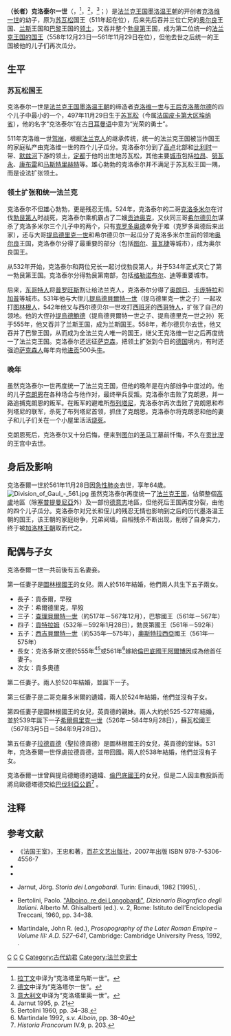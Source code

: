 {{no footnotes|time=2015-02-06T09:19:14+00:00}}
{{Expand|time=2015-02-06}}
{{Infobox royalty
| name         = 克洛泰尔一世<br>Clotaire I<sup>er</sup>
| title        = '''[[法兰克国王列表|法兰克人之王]]'''、'''[[法兰克国王列表|苏瓦松国王]]'''、'''[[法兰克国王列表|勃艮第国王]]'''、'''[[法兰克国王列表|奥尔良国王]]'''、'''[[法兰克国王列表|梅斯国王]]'''
| image        = Bézard - Clotaire Ier des Francs.jpg
| imgw         = 200px
| caption      = 克洛泰尔一世
| succession   = [[法兰克国王列表|法兰克人之王]]
| reign        = 558年12月23日—561年11月29日
| predecessor  = [[希尔德贝尔特一世|希尔德贝尔特一世]]
| successor    = [[查理伯特一世|查理贝尔特一世]]''（巴黎国王）''<br>[[贡特朗|贡特朗]]''（奥尔良国王）''<br>[[西吉贝尔特一世|西吉贝尔特一世]]''（兰斯国王）''<br>[[希尔佩里克一世|希尔佩里克一世]]''（苏瓦松国王）''
| succession1  = [[法兰克国王列表|苏瓦松国王]]
| reign1       = 511年11月27日—558年10月13日
| predecessor1 = [[克洛维一世|克洛维一世]]
| successor1   = 他自己''（作为全法兰克的王）''
| succession2  = [[法兰克国王列表|勃艮第国王]]
| reign2       = 534年—558年10月13日
| predecessor2 = [[贡多马尔三世|贡多马尔三世]]
| successor2   = 他自己''（作为全法兰克的王）''
| succession3  = [[法兰克国王列表|奥尔良国王]]
| reign3       = 524年6月21日—558年10月13日
| predecessor3 = [[克洛多米尔|克洛多米尔]]
| successor3   = 他自己''（作为全法兰克的王）''
| succession4  = [[法兰克国王列表|梅斯国王]]
| reign4       = 555年12月—558年10月13日
| predecessor4 = [[提乌德鲍德|提乌德鲍德]]
| successor4   = 他自己''（作为全法兰克的王）''
| spouse       = [[英贡德|英贡德]]<br>[[贡迪奥克|贡迪奥克]]<br>[[阿恩贡德|阿恩贡德]]<br>楚恩欣<br>[[拉德贡德|拉德贡德]]<br>[[乌欧德塔德|乌欧德塔德]]
| issue        = 贡泰尔<br>希尔德里克<br>[[查理伯特一世|查理贝尔特一世]]<br>[[贡特朗|贡特朗]]<br>[[西吉贝尔特一世|西吉贝尔特一世]]<br>克洛多斯文德<br>[[希尔佩里克一世|希尔佩里克一世]]<br>[[克朗恩|克朗恩]]<br>[[贡多奥德|贡多奥德]]
| house        = [[墨洛温王朝|墨洛温王朝]]
| house-type   = 王朝
| father       = [[克洛维一世|克洛维一世]]
| mother       = [[克洛蒂尔德|克洛蒂尔德]]
| birth_date   = 約497年
| birth_place  = 
| death_date   = {{death date and age|df=yes|561|11|29|497|1|1}}
| death_place  = [[法国|法国]][[苏瓦松|苏瓦松]]
| burial_date  = 
| burial_place = [[圣日耳曼德佩修道院|圣日耳曼德佩修道院]]
| religion     = [[天主教|天主教]]
}}

'''（长者）克洛泰尔一世'''（'''{{lang-fr|Clotaire I<sup>er</sup> le Vieux}}'''，'''{{lang-la|Chlotarius I}}'''<ref>[[拉丁文|拉丁文]]中译为“克洛塔里乌斯一世”。</ref>，'''{{lang-de|Chlothar I.}}'''<ref>[[德文|德文]]中译为“克洛塔尔一世”。</ref>，'''{{lang-it|Clotario I}}'''<ref>[[意大利文|意大利文]]中译为“克洛塔里奥一世”。</ref>；{{bd|約497年||561年|11月29日|catIdx=C}}）是[[法兰克王国|法兰克王国]][[墨洛温王朝|墨洛温王朝]]的开创者[[克洛维一世|克洛维一世]]的幼子，原为[[苏瓦松|苏瓦松]]国王（511年起在位），后来先后吞并三位亡兄的[[奥尔良|奥尔良]]王国、[[兰斯|兰斯]]王国和[[巴黎|巴黎]]王国的[[领土|领土]]，又吞并整个[[勃艮第|勃艮第]]王国，成为第二位统一的[[法兰克国王列表|法兰克王国的国王]]（558年12月23日—561年11月29日在位），但他去世之后统一的王国被他的儿子们再次瓜分。

== 生平 ==

=== 苏瓦松国王 ===

克洛泰尔一世是[[法兰克王国|法兰克王国]][[墨洛温王朝|墨洛温王朝]]的缔造者[[克洛维一世|克洛维一世]]与[[王后|王后]][[克洛蒂尔德|克洛蒂尔德]]的四个儿子中最小的一个，497年11月29日生于[[苏瓦松|苏瓦松]]（今属[[法国|法国]][[皮卡第大区|皮卡第大区]][[埃纳省|埃纳省]]），他的名字“克洛泰尔”在古[[日耳曼语族|日耳曼语]]中意为“光荣的勇士”。

511年克洛维一世[[驾崩|驾崩]]，根据[[法兰克人|法兰克人]]的继承传统，统一的法兰克王国被当作国王的家庭私产由克洛维一世的四个儿子瓜分。克洛泰尔分到了[[高卢|高卢]]北部和[[比利时|比利时]]一带、[[默兹河|默兹河]]下游的领土，[[首都|定都]]于他的出生地苏瓦松，其他主要[[城市|城市]]包括[[拉昂|拉昂]]、[[努瓦永|努瓦永]]、[[康布雷|康布雷]]和[[马斯特里赫特|马斯特里赫特]]等。雄心勃勃的克洛泰尔并不满足于苏瓦松王国一隅，而是设法扩张领土。

=== 领土扩张和统一法兰克 ===

克洛泰尔不但雄心勃勃，更是残忍无情。524年，克洛泰尔的二哥[[克洛多米尔|克洛多米尔]]在讨伐[[勃艮第人|勃艮第人]]时战死，克洛泰尔乘机霸占了二嫂[[贡迪奥克|贡迪奥克]]，又伙同三哥[[希尔德贝尔|希尔德贝尔]]谋杀了克洛多米尔三个儿子中的两个，只有[[克罗多奥德|克罗多奥德]]幸免于难（克罗多奥德后来出家），还与大哥[[提烏德里克一世|提烏德里克一世]]和希尔德贝尔一起瓜分了克洛多米尔生前的领地[[奥尔良|奥尔良]]王国，克洛泰尔分得了最重要的部分（包括[[图尔|图尔]]、[[普瓦捷|普瓦捷]]等城市），成为奥尔良国王。

从532年开始，克洛泰尔和两位兄长一起讨伐勃艮第人，并于534年正式灭亡了第一勃艮第王国。克洛泰尔分得勃艮第南部，包括[[格勒诺布尔|格勒诺布尔]]、[[迪|迪]]等重要城市。

后来，[[东哥特人|东哥特人]]将[[普罗旺斯|普罗旺斯]]割让给法兰克人，克洛泰尔分得了[[奥朗日|奥朗日]]、[[卡庞特拉|卡庞特拉]]和[[加普|加普]]等城市。531年他与大侄儿[[提烏德貝爾特一世|提烏德貝爾特一世]]（提乌德里克一世之子）一起攻打[[图林根人|图林根人]]，542年他又与西尔德贝尔一世攻打[[西班牙|西班牙]]的[[西哥特人|西哥特人]]，扩张了自己的领地。他的大侄孙[[提烏德鮑德|提烏德鮑德]]（提烏德貝爾特一世之子、提烏德里克一世之孙）死于555年，他又吞并了兰斯王国，成为兰斯国王。558年，希尔德贝尔去世，他又吞并了巴黎王国，从而成为全法兰克人唯一的国王，继父王克洛维一世之后再度统一了法兰克王国。克洛泰尔还远征[[萨克森|萨克森]]，把领土扩张到今日的[[德国|德国]]境内，有时还强迫[[萨克森人|萨克森人]]每年向他[[进贡|进贡]]500头[[欧洲牛|牛]]。

=== 晚年 ===

虽然克洛泰尔一世再度统一了法兰克王国，但他的晚年是在内部纷争中度过的。他的儿子[[克朗恩|克朗恩]]在各种场合与他作对，最终举兵反叛。克洛泰尔击败了克朗恩，并一路追捕克朗恩的叛军。在叛军的避难所[[布列塔尼|布列塔尼]]，克洛泰尔再次击败了克朗恩和布列塔尼的联军，杀死了布列塔尼首领，抓住了克朗恩。克洛泰尔将克朗恩和他的妻子和儿子们关在一个小屋里活活[[火邢|烧死]]。

克朗恩死后，克洛泰尔又十分后悔，便来到[[图尔|图尔]]的[[图尔的马尔定|圣马丁]]墓前忏悔，不久在[[贡比涅|贡比涅]]的王宫中去世。

== 身后及影响 ==
克洛泰爾一世於561年11月28日因[[急性|急性]][[肺炎|肺炎]]去世，享年64歲。
[[File:Division_of_Gaul_-_561.jpg|right]]
虽然克洛泰尔再度统一了[[法兰克王国|法兰克王国]]，佔領整個[[高盧|高盧]]地區（除[[塞普提曼尼亞|塞普提曼尼亞]]外）及一部份[[德意志|德意志]]地區，但他死后王国再度分裂，由他的四个儿子瓜分。克洛泰尔对兄长和侄儿的残忍无情也影响到之后的历代墨洛温王朝的国王，该王朝的家庭纷争，兄弟阋墙，自相残杀不断出现，削弱了自身实力，终于被[[加洛林王朝|加洛林王朝]]取而代之。

== 配偶与子女 ==
克洛泰爾一世一共前後有五名妻妾。

第一任妻子{{link-en|英貢德|Ingund}}是[[圖林根統治者列表|圖林根國王]]的女兒。兩人於516年結婚，他們兩人共生下五子兩女。
*長子：貢泰爾，早歿
*次子：希爾德里克，早歿
*三子：[[查理貝爾特一世|查理貝爾特一世]]（約517年－567年12月），巴黎國王（561年－567年）
*四子：[[貢特拉姆|貢特拉姆]]（532年－592年1月28日），勃艮第國王（561年－592年）
*五子：[[西吉貝爾特一世|西吉貝爾特一世]]（約535年—575年），[[奧斯特拉西亞|奧斯特拉西亞]]國王（561年—575年）
*長女：克洛多斯文德於555年<ref>Jarnut 1995, p. 21</ref><ref name="DBI">Bertolini 1960, pp. 34–38.</ref>或561年<ref name="PLRE3">Martindale 1992, ''s.v. Alboin'', pp. 38–40</ref>嫁給[[倫巴底統治者列表|倫巴底國王]][[阿爾博因|阿爾博因]]成為他首任妻子。
*次女：貢多奧德


第二任妻子{{link-fr|楚恩欣|Chunsine}}。兩人於520年結婚，並誕下一子{{link-en|克朗恩|Chram}}。

第三任妻子{{link-en|貢迪奧克|Guntheuc}}是二哥克羅多米爾的遺孀，兩人於524年結婚，他們並沒有子女。

第四任妻子{{link-en|阿恩貢德|Aregund}}是圖林根國王的女兒，英貢德的親妹。兩人大約於525-527年結婚，並於539年誕下一子[[希爾佩里克一世|希爾佩里克一世]]（526年－584年9月28日），蘇瓦松國王（567年3月5日－584年9月28日）。

第五任妻子[[拉德貢德|拉德貢德]]（聖拉德貢德）是圖林根國王的女兒，英貢德的堂妹。531年，克洛泰爾一世俘虜拉德貢德，並帶回國。兩人於538年結婚，他們並沒有子女。

克洛泰爾一世曾與提烏德鮑德的遺孀、[[倫巴底統治者列表|倫巴底國王]]的女兒{{link-en|烏歐德塔德|Waldrada}}，但是二人因主教投訴而將烏歐德塔德交給[[巴伐利亞公爵|巴伐利亞公爵]]{{link-en|加里巴爾德一世|Garibald I of Bavaria}}<ref>''Historia Francorum'' IV.9, p. 203.</ref> 。

== 注释 ==
{{reflist}}

== 参考文献 ==

* 《法国王室》，王忠和著，[[百花文艺出版社|百花文艺出版社]]，2007年出版 ISBN 978-7-5306-4556-7
* ''{{lang|fr|Clotaire I<sup>er</sup>, d'Ivan Gobry. Éditions Pygmalion, 2004, 250 p.}}''
* ''{{lang|fr|Les reines pourpres Tome 1 : Les voiles de Frédégonde, de Jean-Louis Fetjaine. Éditions Belfond, 2006.}}''
* {{it icon}} Jarnut, Jörg. ''Storia dei Longobardi''. Turin: Einaudi, 1982 [1995], {{ISBN|88-06-13658-5}}.
* {{it icon}} Bertolini, Paolo. [http://www.treccani.it/Portale/elements/categoriesItems.jsp?pathFile=/sites/default/BancaDati/Dizionario_Biografico_degli_Italiani/VOL02/DIZIONARIO_BIOGRAFICO_DEGLI_ITALIANI_Vol02_001042.xml "Alboino, re dei Longobardi"], ''Dizionario Biografico degli Italiani''. Alberto M. Ghisalberti (ed.). v. 2, Rome: Istituto dell'Enciclopedia Treccani, 1960, pp. 34–38.
* Martindale, John R. (ed.), ''Prosopography of the Later Roman Empire – Volume III: A.D. 527–641'', Cambridge: Cambridge University Press, 1992, {{ISBN|978-0-521-20160-5}}.

{{s-start}}
{{s-hou|[[墨洛温王朝|墨洛温王朝]]|497年|11月29日|561年|11月29日|name=克洛泰尔一世}}
{{s-bef|before=[[克洛维一世|克洛维一世]]<br><small>作为全法兰克的王</small>}}
{{s-ttl|title=[[法兰克国王列表|苏瓦松国王]]|years=511年11月27日—558年10月13日}}
{{s-aft|after=[[希尔佩里克一世|希尔佩里克一世]]<br /><small>也称[[纽斯特里亚|纽斯特里亚]]国王</small>}}
{{s-bef|before=[[克洛多米尔|克洛多米尔]]}}
{{s-ttl|title=[[法兰克国王列表|奥尔良国王]]|years=524年6月21日—558年10月13日}}
{{s-aft|after=[[贡特朗|贡特朗]]<br /><small>[[奥尔良|奥尔良]]的[[勃艮第|勃艮第]]国王</small>}}
{{s-bef|before=[[贡多马尔三世|贡多马尔三世]]<br /><small>[[勃艮第人|勃艮第人]]的[[勃艮第|勃艮第]]国王</small>}}
{{s-ttl|title=[[法兰克国王列表|勃艮第国王]]|years=534年—558年10月13日}}
{{s-aft|after=[[貢特拉姆|貢特拉姆]]<br /><small>[[法兰克人|法兰克人]]的[[勃艮第|勃艮第]]国王</small>}}
{{s-bef|before=[[提乌德鲍德|提乌德鲍德]]}}
{{s-ttl|title=[[法兰克国王列表|兰斯国王]]|years=555年12月—558年10月13日}}
{{s-aft|after=[[西吉贝尔特一世|西吉贝尔特一世]]<br /><small>[[梅斯|梅斯]]的[[奥斯特拉西亚|奥斯特拉西亚]]国王</small>}}
{{s-bef|before=[[希尔德贝尔特一世|希尔德贝尔特一世]]}}
{{s-ttl|title=[[法兰克国王列表|巴黎国王]]|years=558年10月13日}}
{{s-aft|after=[[查理伯特一世|查理贝尔特一世]]}}
{{s-vac|last=[[克洛维一世|克洛维一世]]}}
{{s-ttl|title=[[法兰克国王列表|法兰克人之王]]|years=558年12月23日—561年11月29日}}
{{s-vac|next=[[克洛泰尔二世|克洛泰尔二世]]}}
{{end}}
{{墨洛温王朝}}
{{法國國家元首}}
{{Authority control}}

[[Category:6世纪法兰克人|C]]
[[Category:法兰克国王|C]]
[[Category:墨洛温王朝|C]]
[[Category:古代幼君|Category:古代幼君]]
[[Category:法兰克武士|Category:法兰克武士]]